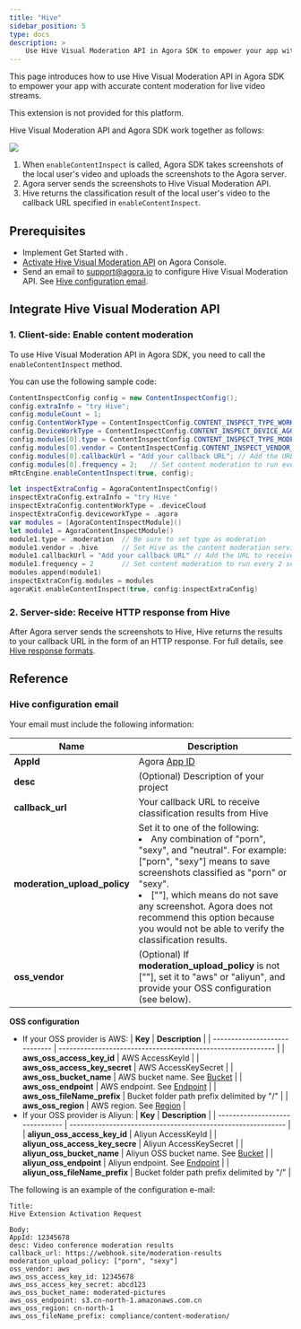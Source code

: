 ```yaml
---
title: "Hive"
sidebar_position: 5
type: docs
description: >
    Use Hive Visual Moderation API in Agora SDK to empower your app with accurate content moderation
---
```


This page introduces how to use Hive Visual Moderation API in Agora SDK to empower your app with accurate content moderation for live video streams.

<PlatformWrapper notAllowed="android">
<PlatformWrapper notAllowed="ios">
This extension is not provided for this platform.
</PlatformWrapper>
</PlatformWrapper>
<PlatformWrapper notAllowed="web">
<PlatformWrapper notAllowed="macos">
<PlatformWrapper notAllowed="windows">

Hive Visual Moderation API and Agora SDK work together as follows:

<img src="https://web-cdn.agora.io/docs-files/1644460880485" />

1. When `enableContentInspect` is called, Agora SDK takes screenshots of the local user's video and uploads the screenshots to the Agora server.
2. Agora server sends the screenshots to Hive Visual Moderation API.
3. Hive returns the classification result of the local user's video to the callback URL specified in `enableContentInspect`.

## Prerequisites

- Implement <Link to="../../../interactive-live-streaming/get-started/get-started-sdk">Get Started with <Vg k="ILS" /></Link>.
- [Activate Hive Visual Moderation API](https://console.agora.io/marketplace/extension/introduce?serviceName=hives) on Agora Console.
- Send an email to [support@agora.io](mailto:support@agora.io) to configure Hive Visual Moderation API. See [Hive configuration email](#email). 

## Integrate Hive Visual Moderation API

### 1. Client-side: Enable content moderation

To use Hive Visual Moderation API in Agora SDK, you need to call the `enableContentInspect` method.

You can use the following sample code:

<PlatformWrapper platform="android">

```java
ContentInspectConfig config = new ContentInspectConfig();
config.extraInfo = "try Hive";
config.moduleCount = 1;
config.ContentWorkType = ContentInspectConfig.CONTENT_INSPECT_TYPE_WORK_DEVICE_CLOUD;
config.DeviceWorkType = ContentInspectConfig.CONTENT_INSPECT_DEVICE_AGORA;
config.modules[0].type = ContentInspectConfig.CONTENT_INSPECT_TYPE_MODERATION; // Be sure to set type as MODERATION
config.modules[0].vendor = ContentInspectConfig.CONTENT_INSPECT_VENDOR_HIVE; // Set Hive as the content moderation service provider
config.modules[0].callbackUrl = "Add your callback URL"; // Add the URL to receive the callbacks sent from Hive
config.modules[0].frequency = 2;   // Set content moderation to run every 2 seconds
mRtcEngine.enableContentInspect(true, config);
```
</PlatformWrapper>
<PlatformWrapper platform="ios">

```swift
let inspectExtraConfig = AgoraContentInspectConfig()
inspectExtraConfig.extraInfo = "try Hive "
inspectExtraConfig.contentWorkType = .deviceCloud
inspectExtraConfig.deviceworkType = .agora
var modules = [AgoraContentInspectModule]()
let module1 = AgoraContentInspectModule()
module1.type = .moderation  // Be sure to set type as moderation
module1.vendor = .hive      // Set Hive as the content moderation service provider
module1.callbackUrl = "Add your callback URL" // Add the URL to receive the callbacks sent from Hive
module1.frequency = 2       // Set content moderation to run every 2 seconds
modules.append(module1)
inspectExtraConfig.modules = modules
agoraKit.enableContentInspect(true, config:inspectExtraConfig)
```
</PlatformWrapper>

### 2. Server-side: Receive HTTP response from Hive

After Agora server sends the screenshots to Hive, Hive returns the results to your callback URL in the form of an HTTP response. For full details, see [Hive response formats](https://docs.thehive.ai/reference/audio-transcription).

<a name="email"></a>
## Reference

### Hive configuration email

Your email must include the following information:

| **Name**                     | **Description**                                              |
| ---------------------------- | ------------------------------------------------------------ |
| **AppId**                    | Agora [App ID](../../reference/manage-agora-account#get-the-app-id) |
| **desc**                     | (Optional) Description of your project                       |
| **callback_url**             | Your callback URL to receive classification results from Hive |
| **moderation_upload_policy** | Set it to one of the following:<li>Any combination of "porn", "sexy", and "neutral".  For example: ["porn", "sexy"] means to save screenshots classified as "porn" or "sexy".</li><li>[""], which means do not save any screenshot. Agora does not recommend this option because you would not be able to verify the classification results.</li> |
| **oss_vendor**              | (Optional) If **moderation_upload_policy** is not [""], set it to "aws" or "aliyun", and provide your OSS configuration (see below). |

 **OSS configuration**
 
- If your OSS provider is AWS:
 | **Key**                       | **Description**                                              |
| ----------------------------- | ------------------------------------------------------------ |
| **aws_oss_access_key_id**     | AWS AccessKeyId                                              |
| **aws_oss_access_key_secret** | AWS AccessKeySecret                                          |
| **aws_oss_bucket_name**       | AWS bucket name. See [Bucket](https://docs.aws.amazon.com/AmazonS3/latest/userguide/creating-bucket.html) |
| **aws_oss_endpoint**          | AWS endpoint. See [Endpoint](https://docs.aws.amazon.com/general/latest/gr/rande.html#s3_region) |
| **aws_oss_fileName_prefix**   | Bucket folder path prefix delimited by "/"                   |
| **aws_oss_region**            | AWS region. See [Region](https://docs.aws.amazon.com/general/latest/gr/rande-manage.html) |
- If your OSS provider is Aliyun:
 | **Key**                         | **Description**                                              |
| ------------------------------- | ------------------------------------------------------------ |
| **aliyun_oss_access_key_id**    | Aliyun AccessKeyId                                           |
| **aliyun_oss_access_key_secre** | Aliyun AccessKeySecret                                       |
| **aliyun_oss_bucket_name**      | Aliyun OSS bucket name. See [Bucket](https://help.aliyun.com/document_detail/31841.html) |
| **aliyun_oss_endpoint**         | Aliyun endpoint. See [Endpoint](https://help.aliyun.com/document_detail/98985.html?spm=5176.21213303.J_6704733920.26.1cca3eda49YskB) |
| **aliyun_oss_fileName_prefix**  | Bucket folder path prefix delimited by "/"                   |

The following is an example of the configuration e-mail:

```text
Title:
Hive Extension Activation Request 

Body:
AppId: 12345678
desc: Video conference moderation results 
callback_url: https://webhook.site/moderation-results 
moderation_upload_policy: ["porn", "sexy"] 
oss_vendor: aws 
aws_oss_access_key_id: 12345678 
aws_oss_access_key_secret: abcd123 
aws_oss_bucket_name: moderated-pictures 
aws_oss_endpoint: s3.cn-north-1.amazonaws.com.cn 
aws_oss_region: cn-north-1 
aws_oss_fileName_prefix: compliance/content-moderation/ 
```

</PlatformWrapper>
</PlatformWrapper>
</PlatformWrapper>